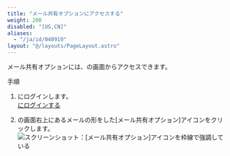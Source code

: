 ```yaml
---
title: "メール共有オプションにアクセスする"
weight: 200
disabled: "[US,CN]"
aliases:
  - "/ja/id/040910"
layout: "@/layouts/PageLayout.astro"
---
```




メール共有オプションには、<Kintone />の画面からアクセスできます。

<Heading id="m_list_start_m_access_10">手順</Heading>

1. <Kintone />にログインします。  
[<Kintone />にログインする](/k/ja/id/040355.html#login_trouble_login_logout_10)

1. <Kintone />の画面右上にあるメールの形をした[メール共有オプション]アイコンをクリックします。  
    <Img src="/k/kintone/img-ja/m_access_01.png" alt="スクリーンショット：[メール共有オプション]アイコンを枠線で強調している" />
